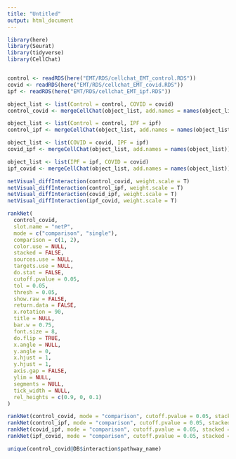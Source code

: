 ```yaml
---
title: "Untitled"
output: html_document
---
```


```r
library(here)
library(Seurat)  
library(tidyverse)
library(CellChat)


control <- readRDS(here("EMT/RDS/cellchat_EMT_control.RDS"))
covid <- readRDS(here("EMT/RDS/cellchat_EMT_covid.RDS"))
ipf <- readRDS(here("EMT/RDS/cellchat_EMT_ipf.RDS"))

object_list <- list(Control = control, COVID = covid)
control_covid <- mergeCellChat(object_list, add.names = names(object_list))

object_list <- list(Control = control, IPF = ipf)
control_ipf <- mergeCellChat(object_list, add.names = names(object_list))

object_list <- list(COVID = covid, IPF = ipf)
covid_ipf <- mergeCellChat(object_list, add.names = names(object_list))

object_list <- list(IPF = ipf, COVID = covid)
ipf_covid <- mergeCellChat(object_list, add.names = names(object_list))

```

```r
netVisual_diffInteraction(control_covid, weight.scale = T)
netVisual_diffInteraction(control_ipf, weight.scale = T)
netVisual_diffInteraction(covid_ipf, weight.scale = T)
netVisual_diffInteraction(ipf_covid, weight.scale = T)

```

```r
rankNet(
  control_covid,
  slot.name = "netP",
  mode = c("comparison", "single"),
  comparison = c(1, 2),
  color.use = NULL,
  stacked = FALSE,
  sources.use = NULL,
  targets.use = NULL,
  do.stat = FALSE,
  cutoff.pvalue = 0.05,
  tol = 0.05,
  thresh = 0.05,
  show.raw = FALSE,
  return.data = FALSE,
  x.rotation = 90,
  title = NULL,
  bar.w = 0.75,
  font.size = 8,
  do.flip = TRUE,
  x.angle = NULL,
  y.angle = 0,
  x.hjust = 1,
  y.hjust = 1,
  axis.gap = FALSE,
  ylim = NULL,
  segments = NULL,
  tick_width = NULL,
  rel_heights = c(0.9, 0, 0.1)
)
```


```r
rankNet(control_covid, mode = "comparison", cutoff.pvalue = 0.05, stacked = T, do.stat = TRUE, x.rotation = 90, do.flip = TRUE)
rankNet(control_ipf, mode = "comparison", cutoff.pvalue = 0.05, stacked = T, do.stat = TRUE, x.rotation = 90, do.flip = TRUE)
rankNet(covid_ipf, mode = "comparison", cutoff.pvalue = 0.05, stacked = T, do.stat = TRUE, x.rotation = 90, do.flip = TRUE)
rankNet(ipf_covid, mode = "comparison", cutoff.pvalue = 0.05, stacked = T, do.stat = TRUE, x.rotation = 90, do.flip = TRUE)
```

```r
unique(control_covid@DB$interaction$pathway_name)
```


